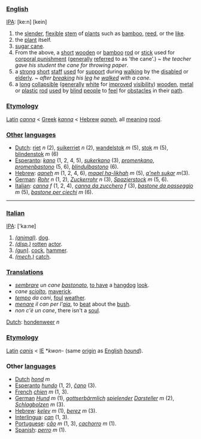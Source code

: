 ===[[English]]===

[[IPA]]: [ke:n] [kein]

#the [[slender]], [[flexible]] [[stem]] of [[plant|plants]] such as [[bamboo]], [[reed]], or the [[like]].
#the [[plant]] itself.
#[[sugar cane]].
#From the above, a [[short]] [[wooden]] or [[bamboo]] [[rod]] or [[stick]] used for [[corporal punishment]] ([[general|generally]] [[refer|referred]] to as 'the cane'.) ~ ''the teacher gave his student the cane for throwing paper''.
#a [[strong]] [[short]] [[staff]] [[use|used]] for [[support]] during [[walk|walking]] by the [[disabled]] or [[elderly]]. ~ ''after [[break|breaking]] his [[leg]] he [[walk|walked]] with a cane''.
#a [[long]] [[collapsible]] ([[general|generally]] [[white]] for [[improve|improved]] [[visibility]]) [[wooden]], [[metal]] or [[plastic]] [[rod]] [[use|used]] by [[blind]] [[people]] to [[feel]] for [[obstacle|obstacles]] in their [[path]].

===[[Etymology]]===

[[Latin]] ''[[canna]]'' < [[Greek]] ''[[kanna]]'' < [[Hebrew]] ''[[qaneh]]'', all [[mean|meaning]] [[rood]].

===[[Other]] [[language|languages]]===

*[[Dutch]]: [[riet]] ''n'' (2), [[suikerriet]] ''n'' (2), [[wandelstok]] ''m'' (5), [[stok]] ''m'' (5), [[blindenstok]] ''m'' (6)
*[[Esperanto]]: ''[[kano]]'' (1, 2, 4, 5), ''[[sukerkano]]'' (3), ''[[promenkano]]'', ''[[promenbastono]]'' (5, 6), ''[[blindulbastono]]'' (6).
*[[Hebrew]]: ''[[qaneh]]'' ''m'' (1, 2, 4, 6), ''[[maqel ha-likhah]]'' ''m'' (5), ''[[q'neh sukar]]'' ''m''(3).
*[[German]]: ''[[Rohr]]'' ''n'' (1, 2), ''[[Zuckerrohr]]'' ''n'' (3), ''[[Spazierstock]]'' ''m'' (5, 6).
*[[Italian]]: ''[[canna]]'' ''f'' (1, 2, 4), ''[[canna da zucchero]]'' ''f'' (3), ''[[bastone da passeggio]]'' ''m'' (5), ''[[bastone per ciechi]]'' ''m'' (6).



----

===[[Italian]]===


[[IPA]]: ['ka:ne]

#''[[(animal)]]''. [[dog]]. 
#''[[disparaging|(disp.)]]'' [[rot|rotten]] [[actor]].
#''[[(gun)]]''. [[cock]], [[hammer]].
#''[[mechanics|(mech.)]]'' [[catch]].

===[[translation|Translations]]===

*''[[sembrare]] un cane [[bastonare|bastonato]]'', [[to have]] a [[hangdog]] [[look]].
*''cane [[sciogliere|sciolto]]'', [[maverick]].
*''[[tempo]] da cani'', [[foul]] [[weather]].
*''[[menare]] il can per l'[[aia]]'', to [[beat]] about the [[bush]].
*''non c'è un cane'', there isn't a [[soul]].

[[Dutch]]: [[hondenweer]] ''n''

===[[Etymology]]===

[[Latin]] ''[[canis]]'' < [[Indoeuropean|IE]] *''kwon-'' (same [[origin]] as [[English]] ''[[hound]]'').

===Other [[language|languages]]===

*[[Dutch]] ''[[hond]]'' ''m''
*[[Esperanto]] ''[[hundo]]'' (1, 2), ''[[ĉano]]'' (3).
*[[French]] ''[[chien]]'' ''m'' (1, 3).
*[[German]] ''[[Hund]]'' ''m'' (1), ''[[gottserbärmlich]] [[spielen|spielender]] [[Darsteller]]'' ''m'' (2), ''[[Schlagbolzen]]'' ''m'' (3). 
*[[Hebrew]]: ''[[kelev]]'' ''m'' (1), ''[[berez]]'' ''m'' (3).
*[[Interlingua]]: ''[[can]]'' (1, 3).
*[[Portuguese]]: ''[[cão]]'' ''m'' (1, 3), ''[[cachorro]]'' ''m'' (1).
*[[Spanish]]: ''[[perro]]'' ''m'' (1).